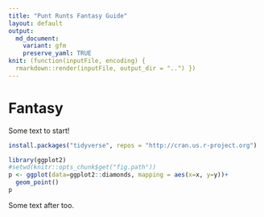 ```yaml
---
title: "Punt Runts Fantasy Guide"
layout: default
output:
  md_document:
    variant: gfm
    preserve_yaml: TRUE
knit: (function(inputFile, encoding) { 
  rmarkdown::render(inputFile, output_dir = "..") })
---
```

# Fantasy
Some text to start!
```r
install.packages("tidyverse", repos = "http://cran.us.r-project.org")
```
```r
library(ggplot2)
#setwd(knitr::opts_chunk$get("fig.path"))
p <- ggplot(data=ggplot2::diamonds, mapping = aes(x=x, y=y))+
  geom_point()
p
```

Some text after too.
